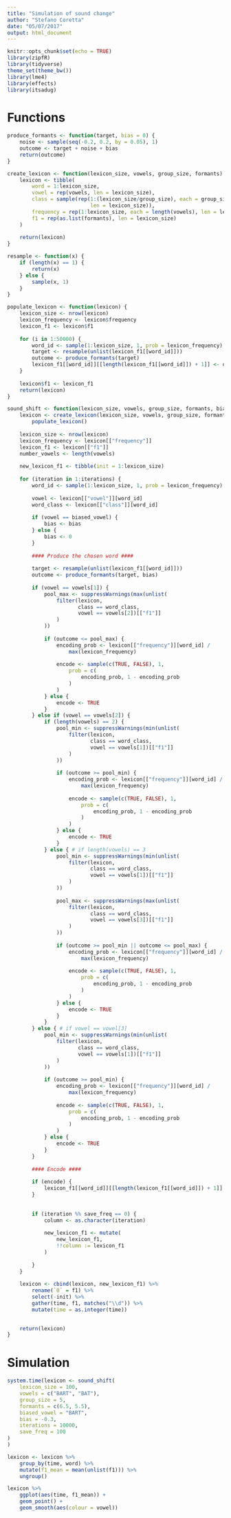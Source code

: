 ```yaml
---
title: "Simulation of sound change"
author: "Stefano Coretta"
date: "05/07/2017"
output: html_document
---
```


```r
knitr::opts_chunk$set(echo = TRUE)
library(zipfR)
library(tidyverse)
theme_set(theme_bw())
library(lme4)
library(effects)
library(itsadug)
```

# Functions

```r
produce_formants <- function(target, bias = 0) {
    noise <- sample(seq(-0.2, 0.2, by = 0.05), 1)
    outcome <- target + noise + bias
    return(outcome)
}
```

```r
create_lexicon <- function(lexicon_size, vowels, group_size, formants) {
    lexicon <- tibble(
        word = 1:lexicon_size,
        vowel = rep(vowels, len = lexicon_size),
        class = sample(rep(1:(lexicon_size/group_size), each = group_size,
                           len = lexicon_size)),
        frequency = rep(1:lexicon_size, each = length(vowels), len = lexicon_size),
        f1 = rep(as.list(formants), len = lexicon_size)
    )
    
    return(lexicon)
}
```

```r
resample <- function(x) {
    if (length(x) == 1) {
        return(x)
    } else {
        sample(x, 1)
    }
}
```

```r
populate_lexicon <- function(lexicon) {
    lexicon_size <- nrow(lexicon)
    lexicon_frequency <- lexicon$frequency
    lexicon_f1 <- lexicon$f1
    
    for (i in 1:50000) {
        word_id <- sample(1:lexicon_size, 1, prob = lexicon_frequency)
        target <- resample(unlist(lexicon_f1[[word_id]]))
        outcome <- produce_formants(target)
        lexicon_f1[[word_id]][[length(lexicon_f1[[word_id]]) + 1]] <- outcome
    }
    
    lexicon$f1 <- lexicon_f1
    return(lexicon)
}
```

```r
sound_shift <- function(lexicon_size, vowels, group_size, formants, biased_vowel, bias, iterations, save_freq) {
    lexicon <- create_lexicon(lexicon_size, vowels, group_size, formants) %>%
        populate_lexicon()
    
    lexicon_size <- nrow(lexicon)
    lexicon_frequency <- lexicon[["frequency"]]
    lexicon_f1 <- lexicon[["f1"]]
    number_vowels <- length(vowels)
    
    new_lexicon_f1 <- tibble(init = 1:lexicon_size)
    
    for (iteration in 1:iterations) {
        word_id <- sample(1:lexicon_size, 1, prob = lexicon_frequency)
        
        vowel <- lexicon[["vowel"]][word_id]
        word_class <- lexicon[["class"]][word_id]
        
        if (vowel == biased_vowel) {
            bias <- bias
        } else {
            bias <- 0
        }
        
        #### Produce the chosen word ####
        
        target <- resample(unlist(lexicon_f1[[word_id]]))
        outcome <- produce_formants(target, bias)
        
        if (vowel == vowels[1]) {
            pool_max <- suppressWarnings(max(unlist(
                filter(lexicon,
                       class == word_class,
                       vowel == vowels[2])[["f1"]]
                )
            ))
            
            if (outcome <= pool_max) {
                encoding_prob <- lexicon[["frequency"]][word_id] /
                    max(lexicon_frequency)
                
                encode <- sample(c(TRUE, FALSE), 1,
                    prob = c(
                        encoding_prob, 1 - encoding_prob
                    )
                )
            } else {
                encode <- TRUE
            }
        } else if (vowel == vowels[2]) {
            if (length(vowels) == 2) {
                pool_min <- suppressWarnings(min(unlist(
                    filter(lexicon,
                           class == word_class,
                           vowel == vowels[1])[["f1"]]
                    )
                ))
                
                if (outcome >= pool_min) {
                    encoding_prob <- lexicon[["frequency"]][word_id] /
                        max(lexicon_frequency)
                    
                    encode <- sample(c(TRUE, FALSE), 1,
                        prob = c(
                            encoding_prob, 1 - encoding_prob
                        )
                    )
                } else {
                    encode <- TRUE
                }
            } else { # if length(vowels) == 3
                pool_min <- suppressWarnings(min(unlist(
                    filter(lexicon,
                           class == word_class,
                           vowel == vowels[1])[["f1"]]
                    )
                ))
                
                pool_max <- suppressWarnings(max(unlist(
                    filter(lexicon,
                           class == word_class,
                           vowel == vowels[3])[["f1"]]
                    )
                ))
                
                if (outcome >= pool_min || outcome <= pool_max) {
                    encoding_prob <- lexicon[["frequency"]][word_id] /
                        max(lexicon_frequency)
                    
                    encode <- sample(c(TRUE, FALSE), 1,
                        prob = c(
                            encoding_prob, 1 - encoding_prob
                        )
                    )
                } else {
                    encode <- TRUE
                }
            }
        } else { # if vowel == vowel[3]
            pool_min <- suppressWarnings(min(unlist(
                filter(lexicon,
                       class == word_class,
                       vowel == vowels[1])[["f1"]]
                )
            ))
            
            if (outcome >= pool_min) {
                encoding_prob <- lexicon[["frequency"]][word_id] /
                    max(lexicon_frequency)
                
                encode <- sample(c(TRUE, FALSE), 1,
                    prob = c(
                        encoding_prob, 1 - encoding_prob
                    )
                )
            } else {
                encode <- TRUE
            }
        }
        
        #### Encode ####
        
        if (encode) {
            lexicon_f1[[word_id]][[length(lexicon_f1[[word_id]]) + 1]] <- outcome
        }
    
    
        if (iteration %% save_freq == 0) {
            column <- as.character(iteration)
            
            new_lexicon_f1 <- mutate(
                new_lexicon_f1,
                !!column := lexicon_f1
            )
            
        }
    }
    
    lexicon <- cbind(lexicon, new_lexicon_f1) %>%
        rename(`0` = f1) %>%
        select(-init) %>%
        gather(time, f1, matches("\\d")) %>%
        mutate(time = as.integer(time))

    
    return(lexicon)
}
```

# Simulation

```r
system.time(lexicon <- sound_shift(
    lexicon_size = 100,
    vowels = c("BART", "BAT"),
    group_size = 5,
    formants = c(6.5, 5.5),
    biased_vowel = "BART",
    bias = -0.3,
    iterations = 10000,
    save_freq = 100
) 
)
```

```r
lexicon <- lexicon %>%
    group_by(time, word) %>%
    mutate(f1_mean = mean(unlist(f1))) %>%
    ungroup()
```

```r
lexicon %>%
    ggplot(aes(time, f1_mean)) +
    geom_point() +
    geom_smooth(aes(colour = vowel))
```

